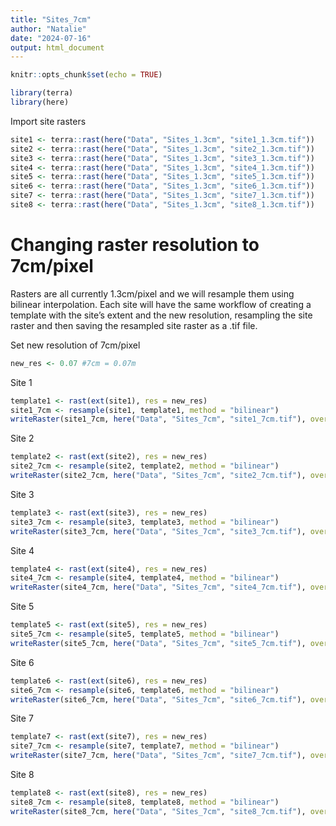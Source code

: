 ```yaml
---
title: "Sites_7cm"
author: "Natalie"
date: "2024-07-16"
output: html_document
---
```


```r
knitr::opts_chunk$set(echo = TRUE)
```

```r
library(terra)
library(here)
```

Import site rasters
```r
site1 <- terra::rast(here("Data", "Sites_1.3cm", "site1_1.3cm.tif"))
site2 <- terra::rast(here("Data", "Sites_1.3cm", "site2_1.3cm.tif"))
site3 <- terra::rast(here("Data", "Sites_1.3cm", "site3_1.3cm.tif"))
site4 <- terra::rast(here("Data", "Sites_1.3cm", "site4_1.3cm.tif"))
site5 <- terra::rast(here("Data", "Sites_1.3cm", "site5_1.3cm.tif"))
site6 <- terra::rast(here("Data", "Sites_1.3cm", "site6_1.3cm.tif"))
site7 <- terra::rast(here("Data", "Sites_1.3cm", "site7_1.3cm.tif"))
site8 <- terra::rast(here("Data", "Sites_1.3cm", "site8_1.3cm.tif"))
```

# Changing raster resolution to 7cm/pixel
Rasters are all currently 1.3cm/pixel and we will resample them using bilinear interpolation. Each site will have the same workflow of creating a template with the site's extent and the new resolution, resampling the site raster and then saving the resampled site raster as a .tif file. 

Set new resolution of 7cm/pixel
```r
new_res <- 0.07 #7cm = 0.07m
```

Site 1
```r
template1 <- rast(ext(site1), res = new_res)
site1_7cm <- resample(site1, template1, method = "bilinear")
writeRaster(site1_7cm, here("Data", "Sites_7cm", "site1_7cm.tif"), overwrite = TRUE)
```
Site 2
```r
template2 <- rast(ext(site2), res = new_res)
site2_7cm <- resample(site2, template2, method = "bilinear")
writeRaster(site2_7cm, here("Data", "Sites_7cm", "site2_7cm.tif"), overwrite = TRUE)
```
Site 3
```r
template3 <- rast(ext(site3), res = new_res)
site3_7cm <- resample(site3, template3, method = "bilinear")
writeRaster(site3_7cm, here("Data", "Sites_7cm", "site3_7cm.tif"), overwrite = TRUE)
```
Site 4
```r
template4 <- rast(ext(site4), res = new_res)
site4_7cm <- resample(site4, template4, method = "bilinear")
writeRaster(site4_7cm, here("Data", "Sites_7cm", "site4_7cm.tif"), overwrite = TRUE)
```
Site 5
```r
template5 <- rast(ext(site5), res = new_res)
site5_7cm <- resample(site5, template5, method = "bilinear")
writeRaster(site5_7cm, here("Data", "Sites_7cm", "site5_7cm.tif"), overwrite = TRUE)
```
Site 6
```r
template6 <- rast(ext(site6), res = new_res)
site6_7cm <- resample(site6, template6, method = "bilinear")
writeRaster(site6_7cm, here("Data", "Sites_7cm", "site6_7cm.tif"), overwrite = TRUE)
```
Site 7
```r
template7 <- rast(ext(site7), res = new_res)
site7_7cm <- resample(site7, template7, method = "bilinear")
writeRaster(site7_7cm, here("Data", "Sites_7cm", "site7_7cm.tif"), overwrite = TRUE)
```
Site 8
```r
template8 <- rast(ext(site8), res = new_res)
site8_7cm <- resample(site8, template8, method = "bilinear")
writeRaster(site8_7cm, here("Data", "Sites_7cm", "site8_7cm.tif"), overwrite = TRUE)
```


